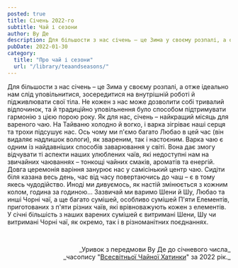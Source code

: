 ```yaml
---
posted: true
title: Січень 2022-го
subtitle: Чай і сезони
author: Ву Де
description: Для більшости з нас січень – це Зима у своєму розпалі, а отже ідеально нам слід уповільнитися, зосередитися на внутрішній роботі й підживлювати свої тіла...
pubDate: 2022-01-30
category: 
  title: "Про чай і сезони"
  url: "/library/teaandseasons/"
---
```


Для більшости з нас січень – це Зима у своєму розпалі, а отже ідеально нам слід уповільнитися, зосередитися на внутрішній роботі й підживлювати свої тіла. Не кожен з нас може дозволити собі тривалий відпочинок, та й традиційно уповільнення було способом підтримувати гармонію з цією порою року. Як для нас, січень – найкращий місяць для вареного чаю. На Тайваню холодно й вогко, і варка зігріває наші серця та трохи підсушує нас. Ось чому ми п'ємо багато Любао в цей час (він видаляє надлишок вологи), як звареним, так і настоєним. Варка чаю є одним із найдавніших способів заварювання у світі. Вона дає змогу відчувати ті аспекти наших улюблених чаїв, які недоступні нам на звичайних чаюваннях – тонкощі чайних смаків, ароматів та енергій. Довга церемонія варіння занурює нас у самісінький центр чаю. Сидіти біля казана весь день, час від часу повертаючись до чаш – є в тому якесь чудодійство. Иноді ми дивуємось, як настій змінюється з кожним колом, година за годиною… Зазвичай ми варимо Шени й Шу, Любао та инші Чорні чаї, а ще багато сумішей, особливо сумішей П'яти Елементів, приготованих з п'яти різних чаїв, які врівноважують кожен з елементів. У січні більшість з наших варених сумішей є витримані Шени, Шу чи витримані Чорні чаї, як окремо, так і в різноманітних поєднаннях.

<p>&nbsp;</p>
<p align="right" style="font-size: 0.9rem;">_Уривок з передмови Ву Де до січневого числа_<br />_часопису "<a href="http://www.globalteahut.org/" target="_blank" rel="noopener noreferrer">Всесвітньої Чайної Хатинки</a>" за 2022 рік._</p>